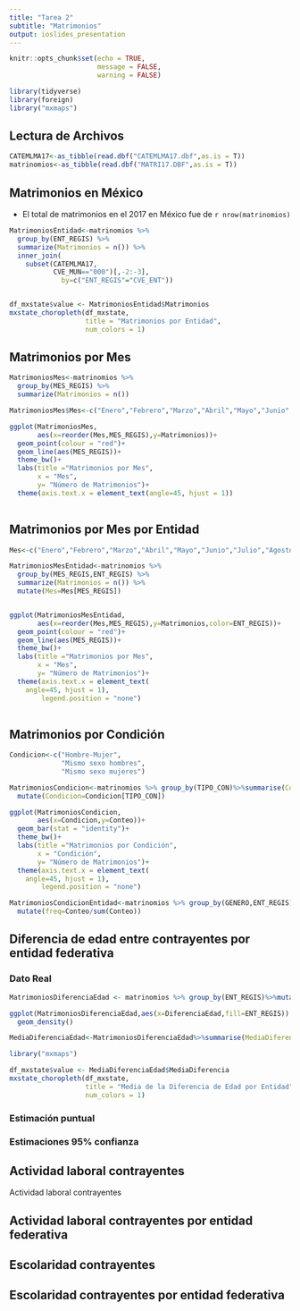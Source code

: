 ```yaml
---
title: "Tarea 2"
subtitle: "Matrimonios"
output: ioslides_presentation
---
```


```r
knitr::opts_chunk$set(echo = TRUE,
                      message = FALSE,
                      warning = FALSE)

library(tidyverse)
library(foreign)
library("mxmaps")
```

## Lectura de Archivos

```r
CATEMLMA17<-as_tibble(read.dbf("CATEMLMA17.dbf",as.is = T))
matrinomios<-as_tibble(read.dbf("MATRI17.DBF",as.is = T))
```



## Matrimonios en México

- El total de matrimonios en el 2017 en México fue de `r nrow(matrinomios)`

```r
MatrimoniosEntidad<-matrinomios %>%
  group_by(ENT_REGIS) %>%
  summarize(Matrimonios = n()) %>%
  inner_join(
    subset(CATEMLMA17,
           CVE_MUN=="000")[,-2:-3],
             by=c("ENT_REGIS"="CVE_ENT")) 


df_mxstate$value <- MatrimoniosEntidad$Matrimonios
mxstate_choropleth(df_mxstate,
                   title = "Matrimonios por Entidad",
                   num_colors = 1) 
```


## Matrimonios por Mes

```r
MatrimoniosMes<-matrinomios %>%
  group_by(MES_REGIS) %>%
  summarize(Matrimonios = n()) 

MatrimoniosMes$Mes<-c("Enero","Febrero","Marzo","Abril","Mayo","Junio","Julio","Agosto","Septiembre","Octubre","Noviembre","Diciembre")

ggplot(MatrimoniosMes,
       aes(x=reorder(Mes,MES_REGIS),y=Matrimonios))+
  geom_point(colour = "red")+
  geom_line(aes(MES_REGIS))+
  theme_bw()+ 
  labs(title ="Matrimonios por Mes",
       x = "Mes",
       y= "Número de Matrimonios")+ 
  theme(axis.text.x = element_text(angle=45, hjust = 1))
  
```
## Matrimonios por Mes por Entidad
```r
Mes<-c("Enero","Febrero","Marzo","Abril","Mayo","Junio","Julio","Agosto","Septiembre","Octubre","Noviembre","Diciembre")

MatrimoniosMesEntidad<-matrinomios %>%
  group_by(MES_REGIS,ENT_REGIS) %>%
  summarize(Matrimonios = n()) %>%
  mutate(Mes=Mes[MES_REGIS])


ggplot(MatrimoniosMesEntidad,
       aes(x=reorder(Mes,MES_REGIS),y=Matrimonios,color=ENT_REGIS))+
  geom_point(colour = "red")+
  geom_line(aes(MES_REGIS))+
  theme_bw()+ 
  labs(title ="Matrimonios por Mes",
       x = "Mes",
       y= "Número de Matrimonios")+ 
  theme(axis.text.x = element_text(
    angle=45, hjust = 1),
        legend.position = "none")
  
```

## Matrimonios por Condición

```r

Condicion<-c("Hombre-Mujer",
             "Mismo sexo hombres",
             "Mismo sexo mujeres")

MatrimoniosCondicion<-matrinomios %>% group_by(TIPO_CON)%>%summarise(Conteo=n()) %>%
  mutate(Condicion=Condicion[TIPO_CON])

ggplot(MatrimoniosCondicion,
       aes(x=Condicion,y=Conteo))+
  geom_bar(stat = "identity")+
  theme_bw()+ 
  labs(title ="Matrimonios por Condición",
       x = "Condición",
       y= "Número de Matrimonios")+ 
  theme(axis.text.x = element_text(
    angle=45, hjust = 1),
        legend.position = "none")
```
```r
MatrimoniosCondicionEntidad<-matrinomios %>% group_by(GENERO,ENT_REGIS)%>%summarise(Conteo=n()) %>%
  mutate(freq=Conteo/sum(Conteo))

```




## Diferencia de edad entre contrayentes por entidad federativa
### Dato Real

```r
MatrimoniosDiferenciaEdad <- matrinomios %>% group_by(ENT_REGIS)%>%mutate(DiferenciaEdad= EDAD_CON1-EDAD_CON2)

ggplot(MatrimoniosDiferenciaEdad,aes(x=DiferenciaEdad,fill=ENT_REGIS)) +
  geom_density()
```

```r
MediaDiferenciaEdad<-MatrimoniosDiferenciaEdad%>%summarise(MediaDiferencia=mean(DiferenciaEdad))

library("mxmaps")

df_mxstate$value <- MediaDiferenciaEdad$MediaDiferencia
mxstate_choropleth(df_mxstate,
                   title = "Media de la Diferencia de Edad por Entidad",
                   num_colors = 1) 

```
### Estimación puntual

### Estimaciones 95% confianza


## Actividad laboral contrayentes
Actividad laboral contrayentes

## Actividad laboral contrayentes por entidad federativa

## Escolaridad contrayentes

## Escolaridad contrayentes por entidad federativa

